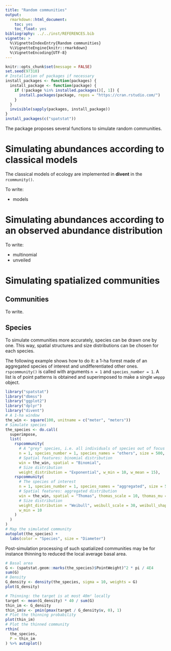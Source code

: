 ```yaml
---
title: "Random communities"
output:
  rmarkdown::html_document:
    toc: yes
    toc_float: yes
bibliography: ../../inst/REFERENCES.bib
vignette: >
  %\VignetteIndexEntry{Random communities}
  %\VignetteEngine{knitr::rmarkdown}
  %\VignetteEncoding{UTF-8}
---
```


```r
knitr::opts_chunk$set(message = FALSE)
set.seed(97310)
# Installation of packages if necessary
install_packages <- function(packages) {
  install_package <- function(package) {
    if (!package %in% installed.packages()[, 1]) {
      install.packages(package, repos = "https://cran.rstudio.com/")
    }
  }
  invisible(sapply(packages, install_package))
}
install_packages(c("spatstat"))
```

The package proposes several functions to simulate random communities.


# Simulating abundances according to classical models

The classical models of ecology are implemented in **divent** in the `rcommunity()`.

To write:

- models


# Simulating abundances according to an observed abundance distribution

To write:

- multinomial 
- unveiled


# Simulating spatialized communities

## Communities

To write.

## Species

To simulate communities more accurately, species can be drawn one by one.
This way, spatial structures and size distributions can be chosen for each species.

The following example shows how to do it: a 1-ha forest made of an aggregated species of interest and undifferentiated other ones.
`rspcommunity()` is called with arguments `n = 1` and `species_number = 1`.
A list is of point patterns is obtained and superimposed to make a single `wmppp` object.

```r
library("spatstat")
library("dbmss")
library("ggplot2")
library("dplyr")
library("divent")
# A 1-ha window
the_win <- square(100, unitname = c("meter", "meters"))
# Simulate species
the_species <- do.call(
  superimpose,
  list(
    rspcommunity(
      # A "grey" species, i.e. all individuals of species out of focus
      n = 1, species_number = 1, species_names = "others", size = 500,
      # Spatial features: binomial distribution
      win = the_win, spatial = "Binomial",
      # Size distribution
      weight_distribution = "Exponential", w_min = 10, w_mean = 15),
    rspcommunity(
      # The species of interest
      n = 1, species_number = 1, species_names = "aggregated", size = 50,
      # Spatial features: aggregated distribution
      win = the_win, spatial = "Thomas", thomas_scale = 10, thomas_mu = 20,
      # Size distribution
      weight_distribution = "Weibull", weibull_scale = 30, weibull_shape = 2,
      w_min = 10
    )
  )
)
# Map the simulated community
autoplot(the_species) +
  labs(color = "Species", size = "Diameter")
```

Post-simulation processing of such spatialized communities may be for instance thinning to reduced the local average basal area.

```r
# Basal area
G <- (spatstat.geom::marks(the_species)$PointWeight)^2 * pi / 4E4
sum(G)
# Density
G_density <- density(the_species, sigma = 10, weights = G)
plot(G_density)

# Thinning: the target is at most 40m² locally
target <- mean(G_density) * 40 / sum(G)
thin_im <- G_density
thin_im$v <- pmin(pmax(target / G_density$v, 0), 1)
# Plot the thinning probability
plot(thin_im)
# Plot the thinned community 
rthin(
  the_species,
  P = thin_im
) %>% autoplot()
```

